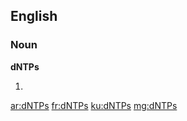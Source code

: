 ==English==

===Noun===
'''dNTPs'''

# {{plural of|dNTP}}

[[ar:dNTPs]]
[[fr:dNTPs]]
[[ku:dNTPs]]
[[mg:dNTPs]]